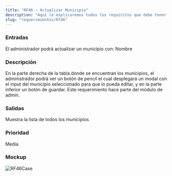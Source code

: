 ```yaml
---
title: "RF46 : Actualizar Municipio"
description: "Aquí le explicaremos todos los requisitos que debe tener para poder usar nuestro software."
slug: "requerimientos/Rf46"
---
```



<h3>Entradas</h3>
El administrador podrá actualizar un municipio con: Nombre

<h3>Descripción</h3>
En la parte derecha de la tabla donde se encuentran los municipios, el administrador
podrá ver un botón de pencil el cual desplegará un modal con el input del municipio
seleccionado para que lo pueda editar, y en la parte inferior un botón de guardar.
Este requerimiento hace parte del módulo de admin.

<h3>Salidas</h3>
Muestra la lista de todos los municipios

<h3>Prioridad</h3>
Media

<h3>Mockup</h3>
<Image src={RF46Case} alt="RF46Case" width={3148} height={2270} />
